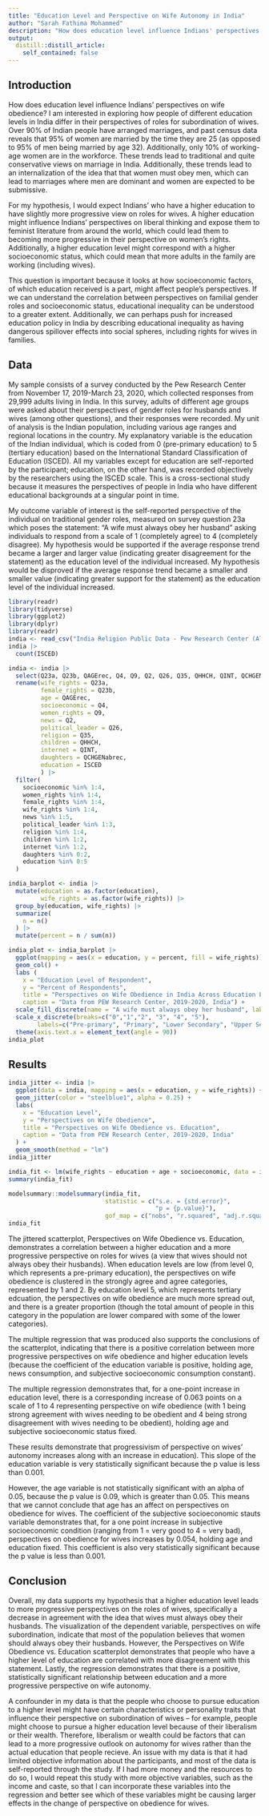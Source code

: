 ```yaml
---
title: "Education Level and Perspective on Wife Autonomy in India"
author: "Sarah Fathima Mohammed"
description: "How does education level influence Indians' perspectives on wife obedience?"
output:
  distill::distill_article:
    self_contained: false
---
```




## Introduction

How does education level influence Indians' perspectives on wife obedience?  I am interested in exploring how people of different education levels in India differ in their perspectives of roles for subordination of wives. Over 90% of Indian people have arranged marriages, and past census data reveals that 95% of women are married by the time they are 25 (as opposed to 95% of men being married by age 32). Additionally, only 10% of working-age women are in the workforce. These trends lead to traditional and quite conservative views on marriage in India. Additionally, these trends lead to an internalization of the idea that that women must obey men, which can lead to marriages where men are dominant and women are expected to be submissive. 

For my hypothesis, I would expect Indians' who have a higher education to have slightly more progressive view on roles for wives. A higher education might influence Indians' perspectives on liberal thinking and expose them to feminist literature from around the world, which could lead them to becoming more progressive in their perspective on women's rights. Additionally, a higher education level might correspond with a higher socioeconomic status, which could  mean that more adults in the family are working (including wives).  

This question is important because it looks at how socioeconomic factors, of which education received is a part, might affect people's perspectives. If we can understand the correlation between perspectives on familial gender roles and socioeconomic status, educational inequality can be understood to a greater extent. Additionally, we can perhaps push for increased education policy in India by describing educational inequality as having dangerous spillover effects into social spheres, including rights for wives in families.  

## Data

My sample consists of a survey conducted by the Pew Research Center from November 17, 2019-March 23, 2020, which collected responses from 29,999 adults living in India. In this survey, adults of different age groups were asked about their perspectives of gender roles for husbands and wives (among other questions), and their responses were recorded. My unit of analysis is the Indian population, including various age ranges and regional locations in the country. My explanatory variable is the education of the Indian individual, which is coded from 0 (pre-primary education) to 5 (tertiary education) based on the International Standard Classification of Education (ISCED). All my variables except for education are self-reported by the participant; education, on the other hand, was recorded objectively by the researchers using the ISCED scale. This is a cross-sectional study because it measures the perspectives of people in India who have different educational backgrounds at a singular point in time. 

My outcome variable of interest is the self-reported perspective of the individual on traditional gender roles, measured on survey question 23a which poses the statement: "A wife must always obey her husband" asking individuals to respond from a scale of 1 (completely agree) to 4 (completely disagree). My hypothesis would be supported if the average response trend became a larger and larger value (indicating greater disagreement for the statement) as the education level of the individual increased. My hypothesis would be disproved if the average response trend became a smaller and smaller value (indicating greater support for the statement) as the education level of the individual increased. 

```r
library(readr)
library(tidyverse)
library(ggplot2)
library(dplyr)
library(readr)
india <- read_csv("India Religion Public Data - Pew Research Center (All Vars).csv")
india |>
  count(ISCED)
```

```r
india <- india |>
  select(Q23a, Q23b, QAGErec, Q4, Q9, Q2, Q26, Q35, QHHCH, QINT, QCHGENabrec, ISCED) |>
  rename(wife_rights = Q23a,
         female_rights = Q23b, 
         age = QAGErec, 
         socioeconomic = Q4, 
         women_rights = Q9,
         news = Q2, 
         political_leader = Q26, 
         religion = Q35,
         children = QHHCH,
         internet = QINT, 
         daughters = QCHGENabrec,
         education = ISCED
         ) |>
  filter(
    socioeconomic %in% 1:4,
    women_rights %in% 1:4, 
    female_rights %in% 1:4,
    wife_rights %in% 1:4,
    news %in% 1:5, 
    political_leader %in% 1:3, 
    religion %in% 1:4,
    children %in% 1:2,
    internet %in% 1:2,
    daughters %in% 0:2,
    education %in% 0:5
  )
```

```r

india_barplot <- india |>
  mutate(education = as.factor(education),
         wife_rights = as.factor(wife_rights)) |>
  group_by(education, wife_rights) |>
  summarize(
    n = n()
  ) |>
  mutate(percent = n / sum(n))

india_plot <- india_barplot |>
  ggplot(mapping = aes(x = education, y = percent, fill = wife_rights)) + 
  geom_col() + 
  labs ( 
    x = "Education Level of Respondent",
    y = "Percent of Respondents", 
    title = "Perspectives on Wife Obedience in India Across Education Levels", 
    caption = "Data from PEW Research Center, 2019-2020, India") + 
  scale_fill_discrete(name = "A wife must always obey her husband", labels = c("Completely Agree", "Mostly Agree", "Mostly Disagree", "Completely Disagree")) + 
  scale_x_discrete(breaks=c("0","1","2", "3", "4", "5"),
        labels=c("Pre-primary", "Primary", "Lower Secondary", "Upper Secondary", "Post-Secondary", "Tertiary")) +
  theme(axis.text.x = element_text(angle = 90)) 
india_plot
```
## Results

```r
india_jitter <- india |>
  ggplot(data = india, mapping = aes(x = education, y = wife_rights)) + 
  geom_jitter(color = "steelblue1", alpha = 0.25) + 
  labs(
    x = "Education Level", 
    y = "Perspectives on Wife Obedience", 
    title = "Perspectives on Wife Obedience vs. Education", 
    caption = "Data from PEW Research Center, 2019-2020, India"
  ) +
  geom_smooth(method = "lm")
india_jitter
```

```r
india_fit <- lm(wife_rights ~ education + age + socioeconomic, data = india)
summary(india_fit)

modelsummary::modelsummary(india_fit,
                           statistic = c("s.e. = {std.error}",
                                         "p = {p.value}"),
                           gof_map = c("nobs", "r.squared", "adj.r.squared"))
india_fit

```

The jittered scatterplot, Perspectives on Wife Obedience vs. Education, demonstrates a correlation between a higher education and a more progressive perspective on roles for wives (a view that wives should not always obey their husbands). When education levels are low (from level 0, which represents a pre-primary education), the perspectives on wife obedience is clustered in the strongly agree and agree categories, represented by 1 and 2. By education level 5, which represents tertiary edcuation, the perspectives on wife obedience are much more spread out, and there is a greater proportion (though the total amount of people in this category in the population are lower compared with some of the lower categories). 

The multiple regression that was produced also supports the conclusions of the scatterplot, indicating that there is a positive correlation between more progressive perspectives on wife obedience and higher education levels (because the coefficient of the education variable is positive, holding age, news consumption, and subjective socioeconomic consumption constant). 

The multiple regression demonstrates that, for a one-point increase in education level, there is a corresponding increase of 0.063 points on a scale of 1 to 4 representing perspective on wife obedience (with 1 being strong agreement with wives needing to be obedient and 4 being strong disagreement with wives needing to be obedient), holding age and subjective socioeconomic status fixed. 

These results demonstrate that progressivism of perspective on wives' autonomy increases along with an increase in education). This slope of the education variable is very statistically significant because the p value is less than 0.001. 

However, the age variable is not statistically significant with an alpha of 0.05, because the p value is 0.09, which is greater than 0.05. This means that we cannot conclude that age has an affect on perspectives on obedience for wives. The coefficient of the subjective socioeconomic stauts variable demonstrates that, for a one point increase in subjective socioeconomic condition (ranging from 1 = very good to 4 = very bad), perspectives on obedience for wives increases by 0.054, holding age and education fixed. This coefficient is also very statistically significant because the p value is less than 0.001. 

## Conclusion

Overall, my data supports my hypothesis that a higher education level leads to more progressive perspectives on the roles of wives, specifically a decrease in agreement with the idea that wives must always obey their husbands. The visualization of the dependent variable, perspectives on wife subordination, indicate that most of the population believes that women should always obey their husbands. However, the Perspectives on Wife Obedience vs. Education scatterplot demonstrates that people who have a higher level of education are correlated with more disagreement with this statement. Lastly, the regression demonstrates that there is a positive, statistically significant relationship between education and a more progressive perspective on wife autonomy. 

A confounder in my data is that the people who choose to pursue education to a higher level might have certain characteristics or personality traits that influence their perspective on subordination of wives -- for example, people might choose to pursue a higher education level because of their liberalism or their wealth. Therefore, liberalism or wealth could be factors that can lead to a more progressive outlook on autonomy for wives rather than the actual education that people recieve. An issue with my data is that it had limited objective information about the participants, and most of the data is self-reported through the study. If I had more money and the resources to do so, I would repeat this study with more objective variables, such as the income and caste, so that I can incorporate these variables into the regression and better see which of these variables might be causing larger effects in the change of perspective on obedience for wives. 

